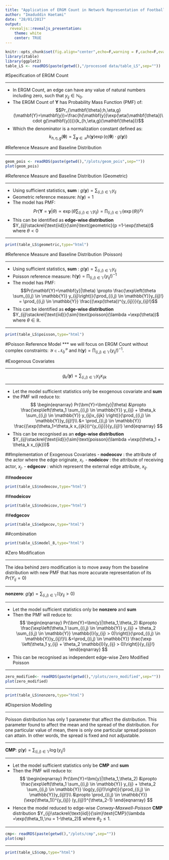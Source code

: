 ```yaml
---
title: "Application of ERGM Count in Network Representation of Football Matches"
author: "Imaduddin Haetami"
date: "28/01/2017"
output: 
  revealjs::revealjs_presentation:
    theme: white
    center: TRUE
---
```


```r
knitr::opts_chunk$set(fig.align="center",echo=F,warning = F,cache=F,eval =T, message = F)
library(ztable)
library(ggplot2)
table_LS <- readRDS(paste(getwd(),"/processed data/table_LS",sep=""))
```

#Specification of ERGM Count

***
- In ERGM Count, an edge can have any value of natural numbers including zero, such that $y_{ij} \in \mathbb{N}_0$. 
- The ERGM Count of $\mathbf{Y}$ has Probability Mass Function (PMF) of:  $$Pr_{\mathbf{\theta};h,\eta,g}(\mathbf{Y}=\mathbf{y})=\frac{h(\mathbf{y})\exp(\eta(\mathbf{\theta})\cdot g(\mathbf{y}))}{k_{h,\eta,g}(\mathbf{\theta})}$$
- Which the denominator is a normalization constant defined as:
$$k_{h,\eta,g}(\mathbf{\theta}) = \sum_{\mathbf{y} \in \mathcal{Y}}h(\mathbf{y})\exp(\eta(\mathbf{\theta})\cdot g(\mathbf{y}))$$

#Reference Measure and Baseline Distribution

***
```r
geom_pois <- readRDS(paste(getwd(),"/plots/geom_pois",sep=""))
plot(geom_pois)
```



#Reference Measure and Baseline Distribution (Geometric)

***
- Using sufficient statistics, __sum__ : $g(\mathbf{y}) = \sum_{(i,j) \in \mathbb{Y}} y_{ij}$ 
- Geometric reference measure: $h(\mathbf{y}) = 1$ 
- The model has PMF:
$$Pr(\mathbf{Y}=\mathbf{y}|\theta) \propto \exp\left(\theta \sum_{(i,j) \in \mathbb{Y}} y_{ij}\right) = \prod_{(i,j) \in \mathbb{Y}} (\exp(\theta))^{y_{ij}}$$
- This can be identified as __edge-wise distribution__ $Y_{ij}\stackrel{\text{iid}}{\sim}\text{geometric}(p =1-\exp(\theta))$ where $\theta < 0$

***
```r
print(table_LS$geometric,type="html")
```



#Reference Measure and Baseline Distribution (Poisson)

***
- Using sufficient statistics, __sum__ : $g(\mathbf{y}) = \sum_{(i,j) \in \mathbb{Y}} y_{ij}$
- Poisson reference measure: $h(\mathbf{y}) = \prod_{(i,j) \in \mathbb{Y}}(y_{ij}!)^{-1}$
- The model has PMF:
$$Pr(\mathbf{Y}=\mathbf{y}|\theta) \propto \frac{\exp\left(\theta \sum_{(i,j) \in \mathbb{Y}} y_{ij}\right)}{\prod_{(i,j) \in \mathbb{Y}}y_{ij}!} = \prod_{(i,j) \in \mathbb{Y}} \frac{(\exp(\theta))^{y_{ij}}}{y_{ij}!}$$
- This can be identified as __edge-wise distribution__ $Y_{ij}\stackrel{\text{iid}}{\sim}\text{poisson}(\lambda =\exp(\theta))$ where $\theta \in \mathbb{R}$. 

***
```r
print(table_LS$poisson,type="html")
```


#Poisson Reference Model
***
we will focus on \textit{poisson-reference} ERGM Count without complex constraints: $\mathcal{Y} \in \mathcal{N}_0^{\mathcal{Y}}$ and $h(\bm{y}) = \prod_{(i,j) \in \mathbb{Y}}(y_{ij}!)^{-1}$. 

#Exogenous Covariates

***
$$
g_k(\bm{y})= \sum_{(i,j) \in \mathbb{Y}} y_{ij}x_{ijk}
$$


***
- Let the model sufficient statistics only be exogenous covariate and __sum__
- the PMF will reduce to:
$$
\begin{eqnarray}
Pr(\bm{Y}=\bm{y}|\theta) &\propto \frac{\exp\left(\theta_1 \sum_{(i,j) \in \mathbb{Y}} y_{ij} + \theta_k \sum_{(i,j) \in \mathbb{Y}} y_{ij}x_{ijk} \right)}{\prod_{(i,j) \in \mathbb{Y}}y_{ij}!}\\
&= \prod_{(i,j) \in \mathbb{Y}} \frac{(\exp(\theta_1+\theta_k x_{ijk}))^{y_{ij}}}{y_{ij}!}
\end{eqnarray}
$$
- This can be recognised as an __edge-wise distribution__ $Y_{ij}\stackrel{\text{iid}}{\sim}\text{poisson}(\lambda =\exp(\theta_1 + \theta_k x_{ijk}))$


##Implementation of Exogenous Covariates
- __nodeocov__ : the attribute of the actor where the edge originate, $x_{i}$. 
- __nodeicov__ : the attribute of receiving actor, $x_j$. 
- __edgecov__ : which represent the external edge attribute, $x_{ij}$.

##__nodeocov__
```r
print(table_LS$nodeocov,type="html")
```
##__nodeicov__
```r
print(table_LS$nodeicov,type="html")
```

##__edgecov__
```r
print(table_LS$edgecov,type="html")
```

##combination
```r
print(table_LS$model_8,type="html")
```


#Zero Modification

***
The idea behind zero modification is to move away from the baseline distribution with new PMF that has more accurate representation of its $Pr(Y_{ij}=0)$

***
__nonzero__: $g(\bm{y}) = \sum_{(i,j) \in \mathbb{Y}} \mathbb{I}(y_{ij} > 0)$

***
- Let the model sufficient statistics only be __nonzero__ and __sum__
- Then the PMF will reduce to:
$$
\begin{eqnarray}
Pr(\bm{Y}=\bm{y}|\theta_1,\theta_2) &\propto \frac{\exp\left(\theta_1 \sum_{(i,j) \in \mathbb{Y}} y_{ij} + \theta_2 \sum_{(i,j) \in \mathbb{Y}} \mathbb{I}(y_{ij} > 0)\right)}{\prod_{(i,j) \in \mathbb{Y}}y_{ij}!}\\
&=\prod_{(i,j) \in \mathbb{Y}} \frac{\exp \left(\theta_1 y_{ij} + \theta_2 \mathbb{I}(y_{ij} > 0)\right)}{y_{ij}!}
\end{eqnarray}
$$
- This can be recognised as independent edge-wise Zero Modified Poisson

***
```r
zero_modified<- readRDS(paste(getwd(),"/plots/zero_modified",sep=""))
plot(zero_modified)
```

***
```r
print(table_LS$nonzero,type="html")
```




#Dispersion Modelling

***
Poisson distribution has only 1 parameter that affect the distribution. This parameter found to affect the mean and the spread of the distribution. For one particular value of mean, there is only one particular spread poisson can attain. In other words, the spread is fixed and not adjustable. 

***
__CMP__: $g(\bm{y}) = \sum_{(i,j) \in \mathbb{Y}} \log(y_{ij}!)$

***
- Let the model sufficient statistics only be __CMP__ and __sum__
- Then the PMF will reduce to:
$$
\begin{eqnarray}
Pr(\bm{Y}=\bm{y}|\theta_1,\theta_2) &\propto \frac{\exp\left(\theta_1 \sum_{(i,j) \in \mathbb{Y}} y_{ij} + \theta_2 \sum_{(i,j) \in \mathbb{Y}} \log(y_{ij}!)\right)}{\prod_{(i,j) \in \mathbb{Y}}y_{ij}!}\\
&\propto \prod_{(i,j) \in \mathbb{Y}} (\exp(\theta_1))^{y_{ij}} (y_{ij}!)^{\theta_2-1}
\end{eqnarray}
$$
- Hence the model reduced to edge-wise _Conway-Maxwell-Poisson_ __CMP__ distribution $Y_{ij}\stackrel{\text{iid}}{\sim}\text{CMP}(\lambda =\exp(\theta_1),\nu = 1-\theta_2)$ where $\theta_2 \le 1$.

***
```r
cmp<- readRDS(paste(getwd(),"/plots/cmp",sep=""))
plot(cmp)
```

***
```r
print(table_LS$cmp,type="html")
```